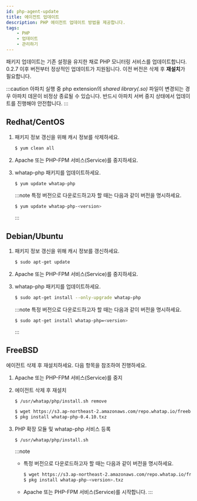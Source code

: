 ```yaml
---
id: php-agent-update
title: 에이전트 업데이트
description: PHP 에이전트 업데이트 방법을 제공합니다.
tags:
    - PHP
    - 업데이트
    - 관리하기
---
```


패키지 업데이트는 기존 설정을 유지한 채로 PHP 모니터링 서비스를 업데이트합니다. 0.2.7 이후 버전부터 정상적인 업데이트가 지원됩니다. 이전 버전은 삭제 후 **재설치**가 필요합니다.

:::caution
아파치 실행 중 php extension의 *shared library(.so)* 파일이 변경되는 경우 아파치 데몬이 비정상 종료될 수 있습니다. 반드시 아파치 서버 중지 상태에서 업데이트를 진행해야 안전합니다.
:::

## Redhat/CentOS

1. 패키지 정보 갱신을 위해 캐시 정보를 삭제하세요.

    ```bash
    $ yum clean all
    ```

1. Apache 또는 PHP-FPM 서비스(Service)를 중지하세요.

1. whatap-php 패키지를 업데이트하세요.

    ```bash
    $ yum update whatap-php
    ```

    :::note
    특정 버전으로 다운로드하고자 할 때는 다음과 같이 버전을 명시하세요.

    ```bash
    $ yum update whatap-php-<version>
    ```
    :::

## Debian/Ubuntu

1. 패키지 정보 갱신을 위해 캐시 정보를 갱신하세요.

    ```bash
    $ sudo apt-get update
    ```

1. Apache 또는 PHP-FPM 서비스(Service)를 중지하세요.

1. whatap-php 패키지를 업데이트하세요.

    ```bash
    $ sudo apt-get install --only-upgrade whatap-php
    ```

    :::note
    특정 버전으로 다운로드하고자 할 때는 다음과 같이 버전을 명시하세요.

    ```bash
    $ sudo apt-get install whatap-php=<version>
    ```
    :::

## FreeBSD

에이전트 삭제 후 재설치하세요. 다음 항목을 참조하여 진행하세요.

1. Apache 또는 PHP-FPM 서비스(Service)를 중지

1. 에이전트 삭제 후 재설치

    ```bash
    $ /usr/whatap/php/install.sh remove

    $ wget https://s3.ap-northeast-2.amazonaws.com/repo.whatap.io/freebsd/10/whatap-php-0.4.10.txz
    $ pkg install whatap-php-0.4.10.txz
    ```

1. PHP 확장 모듈 및 whatap-php 서비스 등록

    ```bash
    $ /usr/whatap/php/install.sh
    ```

    :::note
    * 특정 버전으로 다운로드하고자 할 때는 다음과 같이 버전을 명시하세요.
    
        ```bash
        $ wget https://s3.ap-northeast-2.amazonaws.com/repo.whatap.io/freebsd/10/whatap-php-<version>.txz
        $ pkg install whatap-php-<version>.txz
        ```
    * Apache 또는 PHP-FPM 서비스(Service)를 시작합니다.
    :::